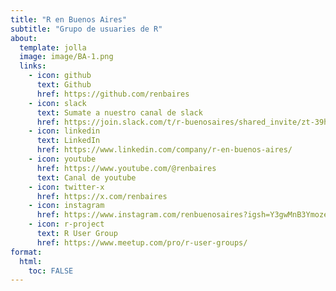 ```yaml
---
title: "R en Buenos Aires"
subtitle: "Grupo de usuaries de R"
about:
  template: jolla
  image: image/BA-1.png
  links:
    - icon: github
      text: Github
      href: https://github.com/renbaires
    - icon: slack
      text: Sumate a nuestro canal de slack 
      href: https://join.slack.com/t/r-buenosaires/shared_invite/zt-39hdkpq76-5dL_lHyzUQSqjr17tRMGCQ
    - icon: linkedin
      text: LinkedIn
      href: https://www.linkedin.com/company/r-en-buenos-aires/
    - icon: youtube
      href: https://www.youtube.com/@renbaires 
      text: Canal de youtube
    - icon: twitter-x
      href: https://x.com/renbaires
    - icon: instagram
      href: https://www.instagram.com/renbuenosaires?igsh=Y3gwMnB3YmozeXl3
    - icon: r-project
      text: R User Group
      href: https://www.meetup.com/pro/r-user-groups/
format:
  html:
    toc: FALSE 
---
```


